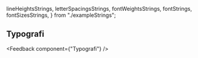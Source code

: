   lineHeightsStrings,
  letterSpacingsStrings,
  fontWeightsStrings,
  fontStrings,
  fontSizesStrings,
} from "./exampleStrings";

<Meta title="Designfundament/Typografi" />

<DocsContainer>
  
## Typografi
<Feedback component={"Typografi"} />

<Source code={letterSpacingsStrings} dark />
<Source code={lineHeightsStrings} dark />
<Source code={fontStrings} dark />
<Source code={fontWeightsStrings} dark />
<Source code={fontSizesStrings} dark />

</DocsContainer>
